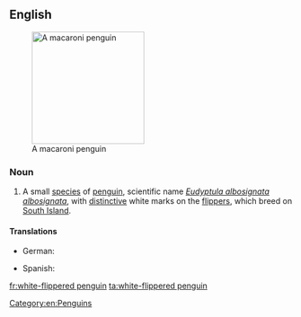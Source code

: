 ==English==
{{wikipedia|White-flippered Penguin}}
[[Image:Macaroni (js)1.jpg|200px|thumb|right|A macaroni penguin]]

===Noun===
{{en-noun|head=[[white]]-[[flippered]] [[penguin]]}}

# A small [[species]] of [[penguin]], scientific name ''[[Eudyptula albosignata albosignata]]'', with [[distinctive]] white marks on the [[flipper]]s, which breed on [[South Island]]. 

====Translations====
{{trans-top|''Eudyptula albosignata albosignata''}}
* German: {{t-|de|Weißflügelpinguin|m}}
{{trans-mid}}
* Spanish: {{t-|es|pingüino azul patas rayadas de blanco|m}}
{{trans-bottom}}

[[Category:en:Penguins]]

[[fr:white-flippered penguin]]
[[ta:white-flippered penguin]]